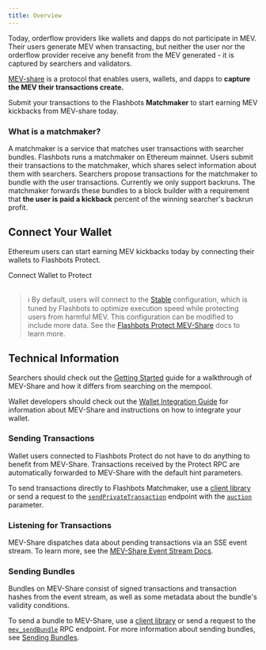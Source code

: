 ```yaml
---
title: Overview
---
```




Today, orderflow providers like wallets and dapps do not participate in MEV. Their users generate MEV when transacting, but neither the user nor the orderflow provider receive any benefit from the MEV generated - it is captured by searchers and validators.

[MEV-share](https://collective.flashbots.net/t/mev-share-programmably-private-orderflow-to-share-mev-with-users/1264) is a protocol that enables users, wallets, and dapps to **capture the MEV their transactions create.**

Submit your transactions to the Flashbots **Matchmaker** to start earning MEV kickbacks from MEV-share today.

### What is a matchmaker?

A matchmaker is a service that matches user transactions with searcher bundles. Flashbots runs a matchmaker on Ethereum mainnet. Users submit their transactions to the matchmaker, which shares select information about them with searchers. Searchers propose transactions for the matchmaker to bundle with the user transactions. Currently we only support backruns. The matchmaker forwards these bundles to a block builder with a requirement that **the user is paid a kickback** percent of the winning searcher's backrun profit.

## Connect Your Wallet

Ethereum users can start earning MEV kickbacks today by connecting their wallets to Flashbots Protect.

<ProtectButton>Connect Wallet to Protect</ProtectButton>
<br /><br />

> :information_source: By default, users will connect to the [Stable](/flashbots-protect/rpc/mev-share#stable-configuration) configuration, which is tuned by Flashbots to optimize execution speed while protecting users from harmful MEV. This configuration can be modified to include more data. See the [Flashbots Protect MEV-Share](/flashbots-protect/rpc/mev-share) docs to learn more.

## Technical Information

Searchers should check out the [Getting Started](/flashbots-mev-share/searchers/getting-started) guide for a walkthrough of MEV-Share and how it differs from searching on the mempool.

Wallet developers should check out the [Wallet Integration Guide](/flashbots-mev-share/wallets/integration-guide) for information about MEV-Share and instructions on how to integrate your wallet.

### Sending Transactions

Wallet users connected to Flashbots Protect do not have to do anything to benefit from MEV-Share. Transactions received by the Protect RPC are automatically forwarded to MEV-Share with the default hint parameters.

To send transactions directly to Flashbots Matchmaker, use a [client library](https://github.com/flashbots/matchmaker-ts) or send a request to the [`sendPrivateTransaction`](/flashbots-auction/searchers/advanced/rpc-endpoint#eth_sendprivatetransaction) endpoint with the [`auction`](/flashbots-auction/searchers/advanced/rpc-endpoint#auction) parameter.

### Listening for Transactions

MEV-Share dispatches data about pending transactions via an SSE event stream. To learn more, see the [MEV-Share Event Stream Docs](/flashbots-mev-share/searchers/event-stream).

### Sending Bundles

Bundles on MEV-Share consist of signed transactions and transaction hashes from the event stream, as well as some metadata about the bundle's validity conditions.

To send a bundle to MEV-Share, use a [client library](https://github.com/flashbots/matchmaker-ts) or send a request to the [`mev_sendBundle`](/flashbots-auction/searchers/advanced/rpc-endpoint#mev_sendbundle) RPC endpoint. For more information about sending bundles, see [Sending Bundles](/flashbots-mev-share/searchers/sending-bundles).
